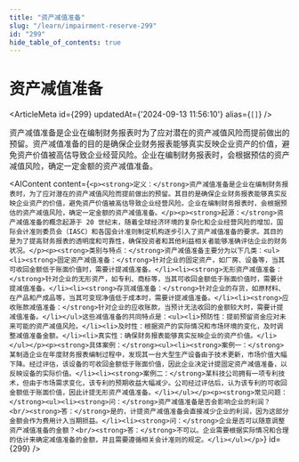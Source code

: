 ```yaml
---
title: "资产减值准备"
slug: "/learn/impairment-reserve-299"
id: "299"
hide_table_of_contents: true
---
```



# 资产减值准备

<ArticleMeta id={299} updatedAt={'2024-09-13 11:56:10'} alias={`[]`} />
<div className='border-solid border-b border-t-0 my-4 border-[var(--ifm-color-gray-300)]' />

资产减值准备是企业在编制财务报表时为了应对潜在的资产减值风险而提前做出的预留。资产减值准备的目的是确保企业财务报表能够真实反映企业资产的价值，避免资产价值被高估导致企业经营风险。企业在编制财务报表时，会根据预估的资产减值风险，确定一定金额的资产减值准备。

<AIContent content={`<p><strong>定义：</strong>资产减值准备是企业在编制财务报表时，为了应对潜在的资产减值风险而提前做出的预留。其目的是确保企业财务报表能够真实反映企业资产的价值，避免资产价值被高估导致企业经营风险。企业在编制财务报表时，会根据预估的资产减值风险，确定一定金额的资产减值准备。</p><p><strong>起源：</strong>资产减值准备的概念起源于 20 世纪末，随着全球经济环境的复杂化和企业经营风险的增加，国际会计准则委员会（IASC）和各国会计准则制定机构逐步引入了资产减值准备的要求。其目的是为了提高财务报表的透明度和可靠性，确保投资者和其他利益相关者能够准确评估企业的财务状况。</p><p><strong>类别与特点：</strong>资产减值准备主要分为以下几类：<ul><li><strong>固定资产减值准备：</strong>针对企业的固定资产，如厂房、设备等，当其可收回金额低于账面价值时，需要计提减值准备。</li><li><strong>无形资产减值准备：</strong>针对企业的无形资产，如专利、商标等，当其可收回金额低于账面价值时，需要计提减值准备。</li><li><strong>存货减值准备：</strong>针对企业的存货，如原材料、在产品和产成品等，当其可变现净值低于成本时，需要计提减值准备。</li><li><strong>应收账款减值准备：</strong>针对企业的应收账款，当预计无法收回的金额较大时，需要计提减值准备。</li></ul>这些减值准备的共同特点是：<ul><li>预防性：提前预留资金应对未来可能的资产减值风险。</li><li>及时性：根据资产的实际情况和市场环境的变化，及时调整减值准备金额。</li><li>真实性：确保财务报表能够真实反映企业的资产价值。</li></ul></p><p><strong>具体案例：</strong><ul><li><strong>案例一：</strong>某制造企业在年度财务报表编制过程中，发现其一台大型生产设备由于技术更新，市场价值大幅下降。经过评估，该设备的可收回金额低于账面价值，因此企业决定计提固定资产减值准备，以反映设备的实际价值。</li><li><strong>案例二：</strong>某科技公司拥有一项专利技术，但由于市场需求变化，该专利的预期收益大幅减少。公司经过评估后，认为该专利的可收回金额低于账面价值，因此计提无形资产减值准备。</li></ul></p><p><strong>常见问题：</strong><ul><li><strong>问：</strong>资产减值准备是否会影响企业的利润？<br/><strong>答：</strong>是的，计提资产减值准备会直接减少企业的利润，因为这部分金额会作为费用计入当期损益。</li><li><strong>问：</strong>企业是否可以随意调整资产减值准备的金额？<br/><strong>答：</strong>不可以。企业需要根据实际情况和合理的估计来确定减值准备的金额，并且需要遵循相关会计准则的规定。</li></ul></p>`} id={299} />
